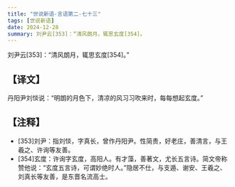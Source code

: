 ```yaml
---
title: "世说新语-言语第二-七十三"
tags: [世说新语]
date: 2024-12-28
summary: 刘尹云[353]：“清风朗月，辄思玄度[354]。
---
```


刘尹云[353]：“清风朗月，辄思玄度[354]。”

## 【译文】

丹阳尹刘惔说：“明朗的月色下，清凉的风习习吹来时，每每想起玄度。”

## 【注释】

- [353]刘尹：指刘惔，字真长，曾作丹阳尹。性简贵，好老庄，善清言，与王羲之、许询等友善。
- [354]玄度：许询字玄度，高阳人。有才藻，善著文，尤长五言诗。简文帝称赞他说：“玄度五言诗，可谓妙绝时人。”隐居不仕，与支遁、谢安、王羲之、刘真长等友善，是东晋名流高士。
